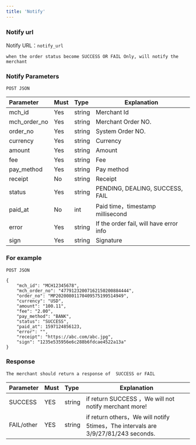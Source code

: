 ```yaml
---
title: 'Notify'
---
```


### Notify url

Notify URL：`notify_url`

`when the order status become SUCCESS OR FAIL Only, will notify the merchant`

### Notify Parameters
`POST JSON`

| Parameter | Must    | Type  |  Explanation  |
|:-------------------|:----|:----- |-----|
| mch_id             | Yes   |string |Merchant Id  |
| mch_order_no       | Yes   |string |Merchant Order NO. |
| order_no           | Yes   |string |System Order NO. |
| currency           | Yes   |string | Currency  |
| amount             | Yes   |string | Amount  |
| fee                | Yes   |string | Fee |
| pay_method         | Yes   |string | Pay method  |
| receipt            | No   |string | Receipt |
| status             | Yes  |string | PENDING, DEALING, SUCCESS, FAIL |
| paid_at            | No   |int | Paid time，timestamp millisecond  |
| error              | Yes   |string | If the order fail, will have error info |
| sign               | Yes   |string | Signature |



### For example
`POST JSON`

```
{
    "mch_id": "MCH12345678",
    "mch_order_no": "47791232007162150200884444",
    "order_no": "MP20200801170409575199514949",
    "currency": "USD",
    "amount": "100.11",
    "fee": "2.00",
    "pay_method": "BANK",
    "status": "SUCCESS",
    "paid_at": 1597124856123,
    "error": "",
    "receipt": "https://abc.com/abc.jpg",
    "sign": "1235e535956e6c288b6fdcae4522a13a"
}
```



### Response
`The merchant should return a response of  SUCCESS or FAIL`

| Parameter | Must    | Type  |  Explanation  |
|:----    |:---|:----- |-----   |
|SUCCESS |YES  |string | if return SUCCESS ，We will not notify merchant more!  |
|FAIL/other |YES  |string | if return others，We will notify 5times，The intervals are 3/9/27/81/243 seconds.|
